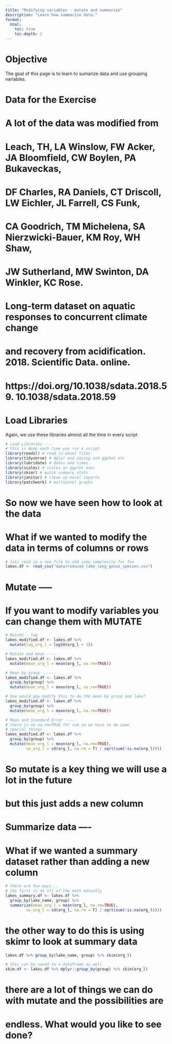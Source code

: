 ```yaml
---
title: "Modifying variables - mutate and summarize"
description: "Learn how summarize data."
format:
  html:
    toc: true
    toc-depth: 2
---
```


# Objective

The goal of this page is to learn to sumarize data and use grouping variables.   

# Data for the Exercise


# A lot of the data was modified from 
# Leach, TH,  LA Winslow,  FW Acker,  JA Bloomfield,  CW Boylen,  PA Bukaveckas,  
# DF Charles,  RA Daniels,  CT Driscoll,  LW Eichler,  JL Farrell,  CS Funk,  
# CA Goodrich,  TM Michelena,  SA Nierzwicki-Bauer,  KM Roy,  WH  Shaw, 
# JW  Sutherland, MW  Swinton, DA  Winkler, KC  Rose.
# Long-term dataset on aquatic responses to concurrent climate change 
# and recovery from acidification. 2018.  Scientific Data. online.  
# https://doi.org/10.1038/sdata.2018.59.  10.1038/sdata.2018.59



# Load Libraries
Again, we use these libraries almost all the time in every script   
```r

# Load Libraries ----
# this is done each time you run a script
library(readxl) # read in excel files
library(tidyverse) # dplyr and piping and ggplot etc
library(lubridate) # dates and times
library(scales) # scales on ggplot ases
library(skimr) # quick summary stats
library(janitor) # clean up excel imports
library(patchwork) # multipanel graphs
```

# So now we have seen how to look at the data
# What if we wanted to modify the data in terms of columns or rows

```r
# lets read in a new file to add some complexity for fun
lakes.df <- read_csv("data/reduced_lake_long_genus_species.csv")
```



# Mutate -----
# If you want to modify variables you can change them with MUTATE
```r
# Mutate - log
lakes_modified.df <- lakes.df %>%
  mutate(log_org_l = log10(org_l + 1))
```


```r
# Mutate and mean ----
lakes_modified.df <- lakes.df %>%
  mutate(mean_org_l = mean(org_l, na.rm=TRUE))
```


```r
# Mean by group ------
lakes_modified.df <- lakes.df %>%
  group_by(group) %>%
  mutate(mean_org_l = mean(org_l, na.rm=TRUE))
```


```r
# how would you modify this to do the mean by group and lake?
lakes_modified.df <- lakes.df %>%
  group_by(group) %>%
  mutate(mean_org_l = mean(org_l, na.rm=TRUE))
```


```r
# Mean and Standard Error -----
# there is no na.rm=TRUE for sum so we have to do some 
# special things
lakes_modified.df <- lakes.df %>%
  group_by(group) %>%
  mutate(mean_org_l = mean(org_l, na.rm=TRUE),
         se_org_l = sd(org_l, na.rm = T) / sqrt(sum(!is.na(org_l))))
```




# So mutate is a key thing we will use a lot in the future
# but this just adds a new column



# Summarize data ----
# What if we wanted a summary dataset rather than adding a new column
```r
# there are two ways...
# the first is do all of the math manually
lakes_summary.df <- lakes.df %>%
  group_by(lake_name, group) %>%
  summarize(mean_org_l = mean(org_l, na.rm=TRUE),
         se_org_l = sd(org_l, na.rm = T) / sqrt(sum(!is.na(org_l))))
```



# the other way to do this is using skimr to look at summary data
```r
lakes.df %>% group_by(lake_name, group) %>% skim(org_l)
```



```r
# this can be saved to a dataframe as well
skim.df <- lakes.df %>% dplyr::group_by(group) %>% skim(org_l)
```

# there are a lot of things we can do with mutate and the possibilities are 
# endless. What would you like to see done?

